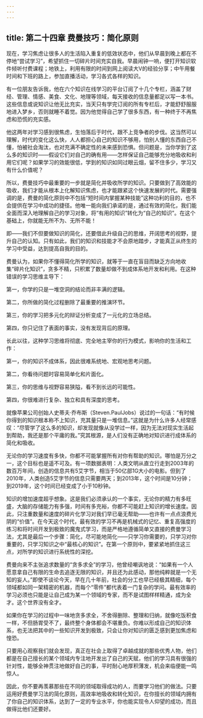```yaml
---
---
---
```

title: 第二十四章 费曼技巧：简化原则
---




现在，学习焦虑让很多人的生活陷入重复的低效状态中，他们从早晨到晚上都在不停地“尝试学习”，希望抓住一切碎片时间充实自我。早晨闹钟一响，便打开知识软件倾听付费课程；地铁上，利用有限的时间到网上阅读大V的经验分享；中午用餐时间和下班的路上，参加直播活动，学习各式各样的知识。

有一位朋友告诉我，他在六个知识在线学习的平台订阅了十几个专栏，涵盖了财经、管理、情感、美食、文化、地理等领域，每天接收的信息量都足以写一本书。这些信息或说知识让他无比充实，当天只有学完订阅的所有专栏后，才能舒舒服服地进入梦乡，否则就睡不着觉。因为他觉得自己学了很多东西，有一种终于不再焦虑和恐慌的充实感。

他这两年对学习感到很焦虑，生怕落后于时代，跟不上竞争者的步伐。这当然可以理解，时代的变化这么快，人人都担心自己的知识不够用，怕别人懂的东西自己不懂，怕被社会淘汰，也对充满不确定性的未来感到恐惧。但问题是，当你学到了这么多的知识时——假设它们对自己的确有用——怎样保证自己能够充分地吸收和利用它们呢？如果学习的效能很低，学到的知识如同过眼云烟，留不住多少，学习又有什么价值呢？

所以，费曼技巧中最重要的一步就是简化并吸收所学的知识。只要做到了高效能的吸收，我们才能从根本上化解知识焦虑，也才能跟紧这个快速发展的时代。需要强调的是，费曼的简化原则中不包括“短时间内掌握某种技能”这种功利的目的，也不会提供在学习中成功的捷径。他唯一能向我们承诺的是，通过有效的简化，我们能全面而深入地理解自己的学习对象，将“有用的知识”转化为“自己的知识”。在这个基础上，你就能无所不为、无所不能！

即——我们不但要做知识的简化，还要借此升级自己的思维，开阔思考的视野，提升自己的认知。只有如此，我们的知识和技能才不会原地踏步，才能真正从终生的学习中受益，达到提高自我的目的。

费曼认为，如果你不懂得简化所学的知识，就等于一直在盲目而缺乏方向地收集“碎片化知识”，贪多不精，只积累了数量却做不到成体系地开发和利用。在这种错误的学习思维主导下：

第一，你学的只是一堆空洞的结论而非丰满的逻辑。

第二，你所做的简化过程删除了最重要的推演环节。

第三，你的学习把多元化的辩证分析变成了一元化的立场总结。

第四，你只记住了表面的事实，没有发现背后的原理。

长此以往，这种学习思维将彻底、完全地主宰你的行为模式，影响你的生活和工作：

第一，你的知识不成体系，因此很难系统地、宏观地思考问题。

第二，你看待问题时容易简单化和片面化。

第三，你的思维与视野容易狭隘，看不到长远的可能性。

第四，你很难进行复杂、独立和具有深度的思考。

就像苹果公司创始人史蒂夫·乔布斯（Steven.PaulJobs）说过的一句话：“有时候你得到的知识根本称不上知识，充其量只是一堆信息。”这就是为什么许多人经常感叹：“尽管学了这么多的知识，却发现就像从没学过一样，因为无法对现实生活起到帮助，我还是那个平庸的我。”究其根源，是人们没有正确地对知识进行成体系的简化和吸收。



无论你的学习速度有多快，你都不可能掌握所有对你有帮助的知识。哪怕是万分之一，这个目标也是遥不可及。有一项数据表明：人类文明从直立行走到2003年的数百万年间，创造的信息共有5艾字节，相当于50亿部1G大小的电影。但到了2010年，人类创造5艾字节的信息只需要两天；到2013年，这个时间是10分钟；到2019年，这个时间已经变成了小于10秒钟。

知识的增加速度超乎想象。这是我们必须承认的一个事实，无论你的精力有多旺盛，大脑的存储能力有多强，时间有多充裕，你都不可能赶上知识的增长速度。因此，只注重数量和速度的碎片化学习对我们早已毫无帮助——也许有一点点浪费光阴的“价值”。在今天这个时代，最有效的学习不再是机械式的记忆、重复高强度的练习和将时间开发到极致的魔鬼式学习，而是严格地遵循简单又直接的费曼学习法，尤其是最后一个步骤：简化，尽可能地简化——只学习你需要的，只学习对你重要的，只学习知识之中“最核心的知识”。在第一个原则中，要紧紧地抓住这三点，对所学的知识进行系统性的深挖。



费曼向来不主张追求数量的“贪多求全”的学习，他曾经嘲讽地说：“如果有一个人愿意拿自己有限的生命去追逐无限的知识，并且还为此感动，那他纯粹就是一个无知的妄人。”即使不谈论今天，早在几十年前，社会的分工也早已经极其精细，每个领域都如同一架精密的机器，而每个“零件”都代表着一门复杂的学问。最有效率的学习必须也只能是让自己成为某一个领域的专家，而不是试图样样精通，成为全才。这个世界没有全才。

如果你在学习的过程中一味地贪多求全，不舍得删除、整理和归纳，就像吃饭积食一样，不但肠胃受不了，最终整个身体都会不堪重负。你难以形成自己的知识体系，也无法把其中的一些知识开发到极致，只会让你对知识的匮乏感到更加焦虑和惶恐。

只要用心观察我们就会发现，真正在社会上取得了卓越成就的那些优秀人物，他们都是在自己擅长的某个领域内专注地开发出了自己的天赋，他们的学习具有很强的针对性，能够全神贯注地做好自己的事，平时耐心地厚积薄发，机会来临便能一鸣惊人。

因此，你不要再羡慕那些在不同的领域取得成功的人，而要学习他们的做法。只要运用好费曼学习法的简化原则，高效率地吸收和转化知识，在你擅长的领域内拥有了你自己的知识体系，达到了一定的专业水平，你也能实现令人仰望的成功，而且做得比他们还要好。